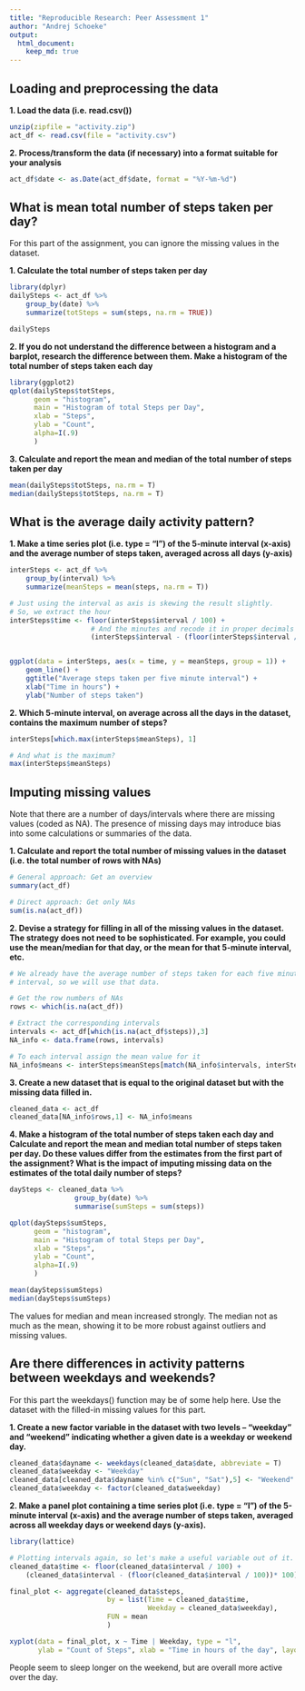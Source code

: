 ```yaml
---
title: "Reproducible Research: Peer Assessment 1"
author: "Andrej Schoeke"
output: 
  html_document:
    keep_md: true
---
```



## Loading and preprocessing the data
**1. Load the data (i.e. read.csv())**
```r
unzip(zipfile = "activity.zip")
act_df <- read.csv(file = "activity.csv")
```

**2. Process/transform the data (if necessary) into a format suitable for your analysis**

```r
act_df$date <- as.Date(act_df$date, format = "%Y-%m-%d")
```

## What is mean total number of steps taken per day?
For this part of the assignment, you can ignore the missing values in the dataset.

**1. Calculate the total number of steps taken per day**
```r
library(dplyr)
dailySteps <- act_df %>% 
    group_by(date) %>%
    summarize(totSteps = sum(steps, na.rm = TRUE))

dailySteps
```
 **2. If you do not understand the difference between a histogram and a barplot, research the difference between them. Make a histogram of the total number of steps taken each day**
 
```r
library(ggplot2)
qplot(dailySteps$totSteps, 
      geom = "histogram", 
      main = "Histogram of total Steps per Day", 
      xlab = "Steps", 
      ylab = "Count",
      alpha=I(.9)
      )
```

**3. Calculate and report the mean and median of the total number of steps taken per day**
```r
mean(dailySteps$totSteps, na.rm = T)
median(dailySteps$totSteps, na.rm = T)
```

## What is the average daily activity pattern?

**1. Make a time series plot (i.e. type = "l") of the 5-minute interval (x-axis) and the average number of steps taken, averaged across all days (y-axis)**
```r
interSteps <- act_df %>%
    group_by(interval) %>%
    summarize(meanSteps = mean(steps, na.rm = T))

# Just using the interval as axis is skewing the result slightly.
# So, we extract the hour
interSteps$time <- floor(interSteps$interval / 100) +
                    # And the minutes and recode it in proper decimals
                    (interSteps$interval - (floor(interSteps$interval / 100))* 100) / 60


ggplot(data = interSteps, aes(x = time, y = meanSteps, group = 1)) +
    geom_line() +
    ggtitle("Average steps taken per five minute interval") +
    xlab("Time in hours") +
    ylab("Number of steps taken") 
```

**2. Which 5-minute interval, on average across all the days in the dataset, contains the maximum number of steps?**
```r
interSteps[which.max(interSteps$meanSteps), 1]

# And what is the maximum?
max(interSteps$meanSteps)
```

## Imputing missing values

Note that there are a number of days/intervals where there are missing values (coded as NA). The presence of missing days may introduce bias into some calculations or summaries of the data.

**1. Calculate and report the total number of missing values in the dataset (i.e. the total number of rows with NAs)**

```r
# General approach: Get an overview
summary(act_df)

# Direct approach: Get only NAs
sum(is.na(act_df))
```

**2. Devise a strategy for filling in all of the missing values in the dataset. The strategy does not need to be sophisticated. For example, you could use the mean/median for that day, or the mean for that 5-minute interval, etc.**



```r
# We already have the average number of steps taken for each five minute 
# interval, so we will use that data.

# Get the row numbers of NAs
rows <- which(is.na(act_df))

# Extract the corresponding intervals
intervals <- act_df[which(is.na(act_df$steps)),3]
NA_info <- data.frame(rows, intervals)

# To each interval assign the mean value for it
NA_info$means <- interSteps$meanSteps[match(NA_info$intervals, interSteps$interval)]
```


**3. Create a new dataset that is equal to the original dataset but with the missing data filled in.**

```r
cleaned_data <- act_df
cleaned_data[NA_info$rows,1] <- NA_info$means
```

**4. Make a histogram of the total number of steps taken each day and Calculate and report the mean and median total number of steps taken per day. Do these values differ from the estimates from the first part of the assignment? What is the impact of imputing missing data on the estimates of the total daily number of steps?**

```r
daySteps <- cleaned_data %>% 
                group_by(date) %>% 
                summarise(sumSteps = sum(steps))

qplot(daySteps$sumSteps, 
      geom = "histogram", 
      main = "Histogram of total Steps per Day", 
      xlab = "Steps", 
      ylab = "Count",
      alpha=I(.9)
      )

mean(daySteps$sumSteps)
median(daySteps$sumSteps)

```
The values for median and mean increased strongly. The median not as much as the mean, showing it to be more robust against outliers and missing values.

## Are there differences in activity patterns between weekdays and weekends?
For this part the weekdays() function may be of some help here. Use the dataset with the filled-in missing values for this part.

**1. Create a new factor variable in the dataset with two levels -- "weekday" and "weekend" indicating whether a given date is a weekday or weekend day.**

```r
cleaned_data$dayname <- weekdays(cleaned_data$date, abbreviate = T)
cleaned_data$weekday <- "Weekday"
cleaned_data[cleaned_data$dayname %in% c("Sun", "Sat"),5] <- "Weekend"
cleaned_data$weekday <- factor(cleaned_data$weekday)
```



**2. Make a panel plot containing a time series plot (i.e. type = "l") of the 5-minute interval (x-axis) and the average number of steps taken, averaged across all weekday days or weekend days (y-axis).**

```r
library(lattice)

# Plotting intervals again, so let's make a useful variable out of it.
cleaned_data$time <- floor(cleaned_data$interval / 100) + 
    (cleaned_data$interval - (floor(cleaned_data$interval / 100))* 100) / 60

final_plot <- aggregate(cleaned_data$steps, 
                        by = list(Time = cleaned_data$time, 
                                  Weekday = cleaned_data$weekday), 
                        FUN = mean
                        )

xyplot(data = final_plot, x ~ Time | Weekday, type = "l", 
       ylab = "Count of Steps", xlab = "Time in hours of the day", layout = c(1,2))
```

People seem to sleep longer on the weekend, but are overall more active over the day. 